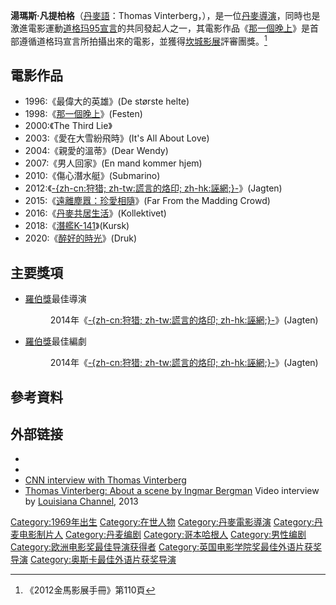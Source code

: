 {{NoteTA
|G1=Movie
|T=zh-cn:托马斯·温特贝尔;zh-hk:湯瑪士·溫德堡;zh-tw:湯瑪斯·凡提柏格;
|1=zh-cn:温特贝尔;zh-hk:溫德堡;zh-tw:凡提柏格;
|2=zh-cn:托马斯;zh-hk:湯瑪士;zh-tw:湯瑪斯;
}}
{{藝人
| type      = 導演
| name      = 湯瑪斯·凡提柏格<br />Thomas Vinterberg
| image     = Thomas Vinterberg Berlinale 2010.jpg
| imagesize = 
| caption   = 2010年
| birthdate = {{birth date and age|1969|5|19|mf=y}}
| location  =  {{DEN}}[[哥本哈根|哥本哈根]]
| nationality = {{DEN}}
| birthname = 
| othername = 
| occupation  = [[電影|電影]][[導演|導演]]、[[編劇|編劇]]、[[演員|演員]]
| salary      = 
| networth    = 
| spouse      = Maria Walbom (1990–2007)
| yearsactive = 
| website     = 
| footnotes   = 
| imdb_id     = 
| academyawards = '''[[奧斯卡最佳國際影片獎|最佳國際影片獎]]'''<br/>2020年 《[[醉好的時光|醉好的時光]]》
| goldenglobeawards =
| baftaawards = '''[[英國電影學院獎最佳外語片|最佳外語片]]'''<br/>2020年 《[[醉好的時光|醉好的時光]]》
| cannesfilmawards = '''[[評審團獎_(坎城影展)|評審團獎]]'''<br/>1998年 《[[那一個晚上|那一個晚上]]》
| cesarawards = 
| goyaawards  = 
| awards      = 
}}
'''湯瑪斯·凡提柏格'''（[[丹麥語|丹麥語]]：Thomas Vinterberg，{{IPA-da|ˈtsʰʌmæs ˈve̝nˀtɐˌpɛɐ̯ˀ|lang}}），是一位[[丹麥|丹麥]][[導演|導演]]，同時也是激進電影運動[[道格玛95|道格玛95宣言]]的共同發起人之一，其電影作品《[[那一個晚上|那一個晚上]]》是首部遵循道格玛宣言所拍攝出來的電影，並獲得[[坎城影展|坎城影展]]評審團獎。<ref>《2012金馬影展手冊》第110頁</ref>

== 電影作品 ==
*1996:《最偉大的英雄》(De største helte)
*1998:《[[那一個晚上|那一個晚上]]》(Festen)
*2000:《The Third Lie》
*2003:《愛在大雪紛飛時》(It's All About Love)
*2004:《親愛的溫蒂》(Dear Wendy)
*2007:《男人回家》(En mand kommer hjem)
*2010:《傷心潛水艇》(Submarino)
*2012:《[[謊言的烙印|-{zh-cn:狩猎; zh-tw:謊言的烙印; zh-hk:誣網;}-]]》(Jagten)
*2015:《[[遠離塵囂：珍愛相隨|遠離塵囂：珍愛相隨]]》(Far From the Madding Crowd)
*2016:《[[丹麥共居生活|丹麥共居生活]]》(Kollektivet)
*2018:《[[潛艦K-141|潛艦K-141]]》(Kursk)
*2020:《[[醉好的時光|醉好的時光]]》(Druk)

== 主要獎項 ==
* [[羅伯獎|羅伯獎]]最佳導演
*: 2014年《[[捕猎_(电影)|-{zh-cn:狩猎; zh-tw:謊言的烙印; zh-hk:誣網;}-]]》(Jagten)

* [[羅伯獎|羅伯獎]]最佳編劇
*: 2014年《[[捕猎_(电影)|-{zh-cn:狩猎; zh-tw:謊言的烙印; zh-hk:誣網;}-]]》(Jagten)

== 參考資料 ==
{{reflist}}

== 外部链接 ==
{{Commons category|Thomas Vinterberg}}
* {{IMDb name|899121}}
* {{douban people|1045236}}
* [http://edition.cnn.com/2006/TRAVEL/02/02/copenhagen.qa/ CNN interview with Thomas Vinterberg] {{Wayback|url=http://edition.cnn.com/2006/TRAVEL/02/02/copenhagen.qa/ |date=20121014234816 }}
* [https://vimeo.com/60380882 Thomas Vinterberg: About a scene by Ingmar Bergman] Video interview by [[Louisiana_Channel|Louisiana Channel]], 2013

{{奥斯卡最佳外语片奖 (2001–2020)}}
{{歐洲電影獎最佳導演}}

{{Authority control}}
{{DEFAULTSORT:Vinterberg, Thomas}}
[[Category:1969年出生|Category:1969年出生]]
[[Category:在世人物|Category:在世人物]]
[[Category:丹麥電影導演|Category:丹麥電影導演]]
[[Category:丹麦电影制片人|Category:丹麦电影制片人]]
[[Category:丹麦编剧|Category:丹麦编剧]]
[[Category:哥本哈根人|Category:哥本哈根人]]
[[Category:男性编剧|Category:男性编剧]]
[[Category:欧洲电影奖最佳导演获得者|Category:欧洲电影奖最佳导演获得者]]
[[Category:英国电影学院奖最佳外语片获奖导演|Category:英国电影学院奖最佳外语片获奖导演]]
[[Category:奥斯卡最佳外语片获奖导演|Category:奥斯卡最佳外语片获奖导演]]
